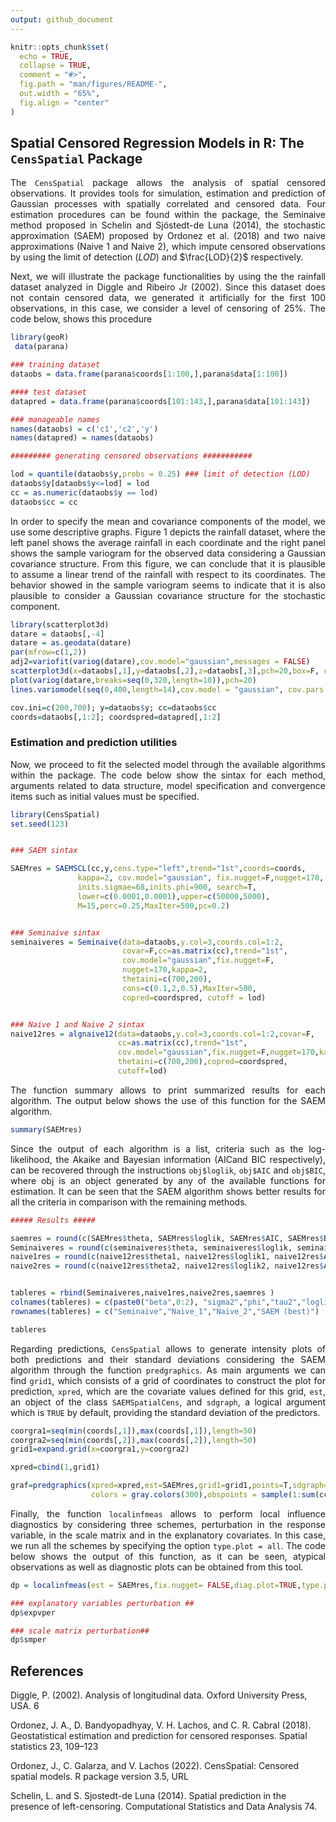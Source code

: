 ```yaml
---
output: github_document
---
```


```r
knitr::opts_chunk$set(
  echo = TRUE,
  collapse = TRUE,
  comment = "#>",
  fig.path = "man/figures/README-",
  out.width = "65%",
  fig.align = "center"
)
```

## Spatial Censored Regression Models in R: The ```CensSpatial``` Package

<div style="text-align: justify"> The ```CensSpatial``` package allows the analysis of spatial censored observations. It provides  tools for simulation, estimation and prediction of Gaussian processes with spatially correlated and censored data. Four estimation procedures can be found within the package, the Seminaive method proposed in  Schelin and
Sjöstedt-de Luna (2014), the stochastic approximation (SAEM) proposed by Ordonez et al. (2018) and two naive approximations (Naive 1 and Naive 2), which impute
censored observations by using the limit of detection ($LOD$) and $\frac{LOD}{2}$ respectively. 

Next, we will illustrate the package functionalities by using the the rainfall dataset
analyzed in  Diggle and Ribeiro Jr (2002). Since this dataset does not contain
censored data, we generated it artificially for the first 100 observations, in this case,
we consider a level of censoring of 25%. The code below, shows this procedure 
</div>


```r
library(geoR)
 data(parana)

### training dataset
dataobs = data.frame(parana$coords[1:100,],parana$data[1:100])

#### test dataset 
datapred = data.frame(parana$coords[101:143,],parana$data[101:143])

### manageable names 
names(dataobs) = c('c1','c2','y')
names(datapred) = names(dataobs)

######### generating censored observations ###########

lod = quantile(dataobs$y,probs = 0.25) ### limit of detection (LOD)
dataobs$y[dataobs$y<=lod] = lod
cc = as.numeric(dataobs$y == lod)
dataobs$cc = cc
```


<div style="text-align: justify"> In order to specify the mean and covariance components of the model, we use some descriptive graphs. Figure
1 depicts the rainfall dataset, where the left panel shows the average rainfall in each coordinate and the right panel
shows the sample variogram for the observed data considering a Gaussian covariance structure. From this figure, we
can conclude that it is plausible to assume a linear trend of the rainfall with respect to its coordinates. The behavior
showed in the sample variogram seems to indicate that it is also plausible to consider a Gaussian covariance structure
for the stochastic component. </div>

```r
library(scatterplot3d)
datare = dataobs[,-4]
datare = as.geodata(datare)
par(mfrow=c(1,2))
adj2=variofit(variog(datare),cov.model="gaussian",messages = FALSE)
scatterplot3d(x=dataobs[,1],y=dataobs[,2],z=dataobs[,3],pch=20,box=F, color = "gray",xlab= "East", ylab = "North", zlab = "Average rainfall")
plot(variog(datare,breaks=seq(0,320,length=10)),pch=20)
lines.variomodel(seq(0,400,length=14),cov.model = "gaussian", cov.pars =adj2$cov.pars, nugget = 299.53)

```



```r
cov.ini=c(200,700); y=dataobs$y; cc=dataobs$cc
coords=dataobs[,1:2]; coordspred=datapred[,1:2]
```

### Estimation and prediction utilities

<div style="text-align: justify">
Now, we proceed to fit the selected model through the available algorithms within the package. The code below show the sintax for each method, arguments related to data structure, model specification and convergence items such as initial values must be specified.
</div>

```r
library(CensSpatial)
set.seed(123)


### SAEM sintax

SAEMres = SAEMSCL(cc,y,cens.type="left",trend="1st",coords=coords,
               kappa=2, cov.model="gaussian", fix.nugget=F,nugget=170,
               inits.sigmae=68,inits.phi=900, search=T,
               lower=c(0.0001,0.0001),upper=c(50000,5000),
               M=15,perc=0.25,MaxIter=500,pc=0.2)


### Seminaive sintax
seminaiveres = Seminaive(data=dataobs,y.col=3,coords.col=1:2,
                         covar=F,cc=as.matrix(cc),trend="1st",
                         cov.model="gaussian",fix.nugget=F,
                         nugget=170,kappa=2,
                         thetaini=c(700,200),
                         cons=c(0.1,2,0.5),MaxIter=500,
                         copred=coordspred, cutoff = lod)


### Naive 1 and Naive 2 sintax
naive12res = algnaive12(data=dataobs,y.col=3,coords.col=1:2,covar=F,
                        cc=as.matrix(cc),trend="1st",
                        cov.model="gaussian",fix.nugget=F,nugget=170,kappa=2,
                        thetaini=c(700,200),copred=coordspred,
                        cutoff=lod)

```

<div style="text-align: justify"> The function summary allows to print summarized results for each algorithm. The output below shows the use of this function for the SAEM algorithm. </div>


```r
summary(SAEMres)

```

<div style="text-align: justify">  Since the output of each algorithm is a list, criteria such as the log-likelihood, the Akaike and Bayesian information (AICand BIC respectively), can be recovered through the instructions ```obj$loglik```, ```obj$AIC``` and ```obj$BIC```, where obj is an object generated by any of the available
functions for estimation. It can be seen that the SAEM algorithm shows better results for all the criteria in comparison with the remaining methods.</div>


```r
##### Results #####

saemres = round(c(SAEMres$theta, SAEMres$loglik, SAEMres$AIC, SAEMres$BIC),3)
Seminaiveres = round(c(seminaiveres$theta, seminaiveres$loglik, seminaiveres$AIC, seminaiveres$BIC),3)
naive1res = round(c(naive12res$theta1, naive12res$loglik1, naive12res$AIC1,naive12res$BIC1),3)
naive2res = round(c(naive12res$theta2, naive12res$loglik2, naive12res$AIC2,naive12res$BIC2), 3)


tableres = rbind(Seminaiveres,naive1res,naive2res,saemres )
colnames(tableres) = c(paste0("beta",0:2), "sigma2","phi","tau2","loglik","AIC", "BIC")
rownames(tableres) = c("Seminaive","Naive_1","Naive_2","SAEM (best)")

tableres 
```

<div style="text-align: justify">  Regarding predictions,  ```CensSpatial``` allows to generate intensity plots of both predictions and their standard deviations considering the SAEM algorithm through the function  ```predgraphics```.  As main arguments we can find ```grid1```,
which consists of a grid of coordinates to construct the plot for prediction, ```xpred```,
which are the covariate values defined for this grid, ```est```, an object of the class
```SAEMSpatialCens```, and ```sdgraph```, a logical argument which is ```TRUE``` by
default, providing the standard deviation of the predictors. </div>

```r
coorgra1=seq(min(coords[,1]),max(coords[,1]),length=50)
coorgra2=seq(min(coords[,2]),max(coords[,2]),length=50)
grid1=expand.grid(x=coorgra1,y=coorgra2)

xpred=cbind(1,grid1)

graf=predgraphics(xpred=xpred,est=SAEMres,grid1=grid1,points=T,sdgraph=FALSE,
                  colors = gray.colors(300),obspoints = sample(1:sum(cc==0),50),main2="")
```

<div style="text-align: justify">
Finally, the function ```localinfmeas``` allows to perform local influence diagnostics by considering three schemes, perturbation in the response variable, in the scale matrix and in the explanatory covariates. In this case, we run all the schemes by specifying the option ```type.plot = all```. The code below shows the output of this function, as it can be seen, atypical observations as well as diagnostic plots can be obtained from this tool.

</div>




```r
dp = localinfmeas(est = SAEMres,fix.nugget= FALSE,diag.plot=TRUE,type.plot="all",c=3)

### explanatory variables perturbation ##
dp$expvper

### scale matrix perturbation##
dp$smper
```


## References


Diggle, P. (2002). Analysis of longitudinal data. Oxford University Press,
USA.
6

Ordonez, J. A., D. Bandyopadhyay, V. H. Lachos, and C. R. Cabral (2018).
Geostatistical estimation and prediction for censored responses. Spatial
statistics 23, 109–123

Ordonez, J., C. Galarza, and V. Lachos (2022). CensSpatial:
Censored spatial models. R package version 3.5, URL
\url{http://CRAN.R-project.org/package=CensSpatial}

Schelin, L. and S. Sjostedt-de Luna (2014). Spatial prediction in the presence
of left-censoring. Computational Statistics and Data Analysis 74.
